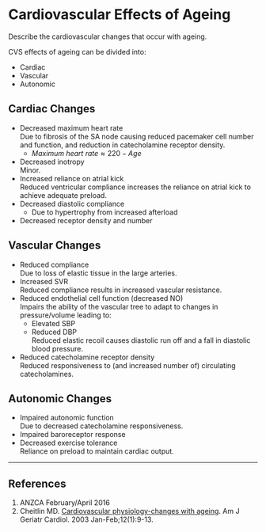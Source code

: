 # Cardiovascular Effects of Ageing

:::CICM
Describe the cardiovascular changes that occur with ageing.
:::

CVS effects of ageing can be divided into:

* Cardiac
* Vascular
* Autonomic

## Cardiac Changes

* Decreased maximum heart rate\
Due to fibrosis of the SA node causing reduced pacemaker cell number and function, and reduction in catecholamine receptor density.
    * $Maximum \ heart \ rate \approx 220 - Age$
* Decreased inotropy\
Minor.
* Increased reliance on atrial kick\
Reduced ventricular compliance increases the reliance on atrial kick to achieve adequate preload.
* Decreased diastolic compliance
    * Due to hypertrophy from increased afterload
* Decreased receptor density and number

## Vascular Changes

* Reduced compliance\
Due to loss of elastic tissue in the large arteries.
* Increased SVR\
Reduced compliance results in increased vascular resistance.
* Reduced endothelial cell function (decreased NO)\
Impairs the ability of the vascular tree to adapt to changes in pressure/volume leading to:
    * Elevated SBP
    * Reduced DBP\
    Reduced elastic recoil causes diastolic run off and a fall in diastolic blood pressure.
* Reduced catecholamine receptor density\
Reduced responsiveness to (and increased number of) circulating catecholamines.

## Autonomic Changes

* Impaired autonomic function\
Due to decreased catecholamine responsiveness.
* Impaired baroreceptor response
* Decreased exercise tolerance\
Reliance on preload to maintain cardiac output.

---

## References

1. ANZCA February/April 2016
2. Cheitlin MD. [Cardiovascular physiology-changes with ageing](http://onlinelibrary.wiley.com/doi/10.1111/j.1076-7460.2003.01751.x/abstract). Am J Geriatr Cardiol. 2003 Jan-Feb;12(1):9-13.